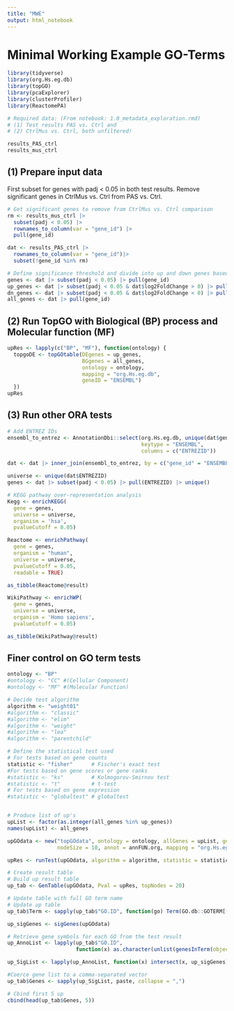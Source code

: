 ```yaml
---
title: "MWE"
output: html_notebook
---
```

# Minimal Working Example GO-Terms

```r
library(tidyverse)
library(org.Hs.eg.db)
library(topGO)
library(pcaExplorer)
library(clusterProfiler)
library(ReactomePA)

# Required data: (From notebook: 1.0_metadata_exploration.rmd)
# (1) Test results PAS vs. Ctrl and 
# (2) CtrlMus vs. Ctrl, both unfiltered!

results_PAS_ctrl
results_mus_ctrl
```

## (1) Prepare input data
First subset for genes with padj < 0.05 in both test results. Remove significant genes in CtrlMus vs. Ctrl from PAS vs. Ctrl.
```r
# Get significant genes to remove from CtrlMus vs. Ctrl comparison
rm <- results_mus_ctrl |>
  subset(padj < 0.05) |>
  rownames_to_column(var = "gene_id") |>
  pull(gene_id)

dat <- results_PAS_ctrl |>
  rownames_to_column(var = "gene_id")|>
  subset(!gene_id %in% rm)

# Define significance threshold and divide into up and down genes based on logFC
genes <- dat |> subset(padj < 0.05) |> pull(gene_id)
up_genes <- dat |> subset(padj < 0.05 & dat$log2FoldChange > 0) |> pull(gene_id)
dn_genes <- dat |> subset(padj < 0.05 & dat$log2FoldChange < 0) |> pull(gene_id)
all_genes <- dat |> pull(gene_id)
```

## (2) Run TopGO with Biological (BP) process and Molecular function (MF)
```r
upRes <- lapply(c("BP", "MF"), function(ontology) {
  topgoDE <- topGOtable(DEgenes = up_genes,
                        BGgenes = all_genes,
                        ontology = ontology,
                        mapping = "org.Hs.eg.db",
                        geneID = "ENSEMBL")
  })
upRes
```


## (3) Run other ORA tests
```r
# Add ENTREZ IDs
ensembl_to_entrez <- AnnotationDbi::select(org.Hs.eg.db, unique(dat$gene_id),
                                           keytype = "ENSEMBL",
                                           columns = c("ENTREZID"))

dat <- dat |> inner_join(ensembl_to_entrez, by = c("gene_id" = "ENSEMBL"))

universe <- unique(dat$ENTREZID)
genes <- dat |> subset(padj < 0.05) |> pull(ENTREZID) |> unique()
```

```r
# KEGG pathway over-representation analysis
Kegg <- enrichKEGG(
  gene = genes,
  universe = universe,
  organism = 'hsa',
  pvalueCutoff = 0.05)
```
```r
Reactome <- enrichPathway(
  gene = genes,
  organism = "human",
  universe = universe,
  pvalueCutoff = 0.05,
  readable = TRUE)

as_tibble(Reactome@result)
```

```r
WikiPathway <- enrichWP(
  gene = genes,
  universe = universe,
  organism = 'Homo sapiens',
  pvalueCutoff = 0.05)

as_tibble(WikiPathway@result)
```

## Finer control on GO term tests

```r
ontology <- "BP"
#ontology <- "CC" #(Cellular Component)
#ontology <- "MF" #(Molecular Function)

# Decide test algorithm
algorithm <- "weight01"
#algorithm <- "classic"
#algorithm <- "elim"
#algorithm <- "weight"
#algorithm <- "lea"
#algorithm <- "parentchild"

# Define the statistical test used
# For tests based on gene counts
statistic <- "fisher"      # Fischer's exact test
#For tests based on gene scores or gene ranks
#statistic <- "ks"         # Kolmogorov-Smirnov test
#statistic <- "t"          # t-test
# For tests based on gene expression
#statistic <- "globaltest" # globaltest


# Produce list of up's
upList <- factor(as.integer(all_genes %in% up_genes))
names(upList) <- all_genes

upGOdata <- new("topGOdata", ontology = ontology, allGenes = upList, geneSel = function(x)(x == 1), 
                nodeSize = 10, annot = annFUN.org, mapping = "org.Hs.eg.db", ID = "ENSEMBL")

upRes <- runTest(upGOdata, algorithm = algorithm, statistic = statistic)

# Create result table
# Build up result table
up_tab <- GenTable(upGOdata, Pval = upRes, topNodes = 20)

# Update table with full GO term name
# Update up table 
up_tab$Term <- sapply(up_tab$"GO.ID", function(go) Term(GO.db::GOTERM[[go]]))

up_sigGenes <- sigGenes(upGOdata)

# Retrieve gene symbols for each GO from the test result
up_AnnoList <- lapply(up_tab$"GO.ID", 
                      function(x) as.character(unlist(genesInTerm(object = upGOdata, whichGO = x))))

up_SigList <- lapply(up_AnnoList, function(x) intersect(x, up_sigGenes))

#Coerce gene list to a comma-separated vector
up_tab$Genes <- sapply(up_SigList, paste, collapse = ",")

# Cbind first 5 up 
cbind(head(up_tab$Genes, 5))
```